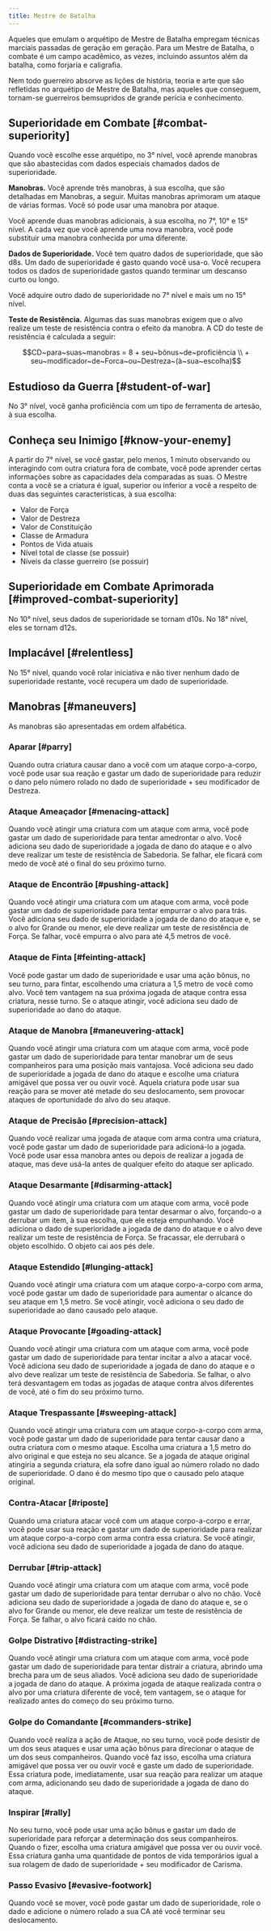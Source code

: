 ```yaml
---
title: Mestre de Batalha
---
```


Aqueles que emulam o arquétipo de Mestre de Batalha empregam técnicas marciais passadas de geração em geração. Para um Mestre de Batalha, o combate é um campo acadêmico, as vezes, incluindo assuntos além da batalha, como forjaria e caligrafia.

Nem todo guerreiro absorve as lições de história, teoria e arte que são refletidas no arquétipo de Mestre de Batalha, mas aqueles que conseguem, tornam-se guerreiros bemsupridos de grande perícia e conhecimento.

## Superioridade em Combate [#combat-superiority]

Quando você escolhe esse arquétipo, no 3° nível, você aprende manobras que são abastecidas com dados especiais chamados dados de superioridade.

**Manobras.** Você aprende três manobras, à sua escolha, que são detalhadas em <Link href="#maneuvers">Manobras</Link>, a seguir. Muitas manobras aprimoram um ataque de várias formas. Você só pode usar uma manobra por ataque.

Você aprende duas manobras adicionais, à sua escolha, no 7°, 10° e 15° nível. A cada vez que você aprende uma nova manobra, você pode substituir uma manobra conhecida por uma diferente.

**Dados de Superioridade.** Você tem quatro dados de superioridade, que são d8s. Um dado de superioridade é gasto quando você usa-o. Você recupera todos os dados de superioridade gastos quando terminar um descanso curto ou longo.

Você adquire outro dado de superioridade no 7° nível e mais um no 15° nível.

**Teste de Resistência.** Algumas das suas manobras exigem que o alvo realize um teste de resistência contra o efeito da manobra. A CD do teste de resistência é calculada a seguir:

<div className="overflow-x-auto">

```math
CD~para~suas~manobras = 8 + seu~bônus~de~proficiência \\ + seu~modificador~de~Forca~ou~Destreza~(à~sua~escolha)
```

</div>

## Estudioso da Guerra [#student-of-war]

No 3° nível, você ganha proficiência com um tipo de ferramenta de artesão, à sua escolha.

## Conheça seu Inimigo [#know-your-enemy]

A partir do 7° nível, se você gastar, pelo menos, 1 minuto observando ou interagindo com outra criatura fora de combate, você pode aprender certas informações sobre as capacidades dela comparadas as suas. O Mestre conta a você se a criatura é igual, superior ou inferior a você a respeito de duas das seguintes características, à sua escolha:

- Valor de Força
- Valor de Destreza
- Valor de Constituição
- Classe de Armadura
- Pontos de Vida atuais
- Nível total de classe (se possuir)
- Níveis da classe guerreiro (se possuir)

## Superioridade em Combate Aprimorada [#improved-combat-superiority]

No 10° nível, seus dados de superioridade se tornam d10s. No 18° nível, eles se tornam d12s.

## Implacável [#relentless]

No 15° nível, quando você rolar iniciativa e não tiver nenhum dado de superioridade restante, você recupera um dado de superioridade.

## Manobras [#maneuvers]

As manobras são apresentadas em ordem alfabética.

### Aparar [#parry]

Quando outra criatura causar dano a você com um ataque corpo-a-corpo, você pode usar sua reação e gastar um dado de superioridade para reduzir o dano pelo número rolado no dado de superioridade + seu modificador de Destreza.

### Ataque Ameaçador [#menacing-attack]

Quando você atingir uma criatura com um ataque com arma, você pode gastar um dado de superioridade para tentar amedrontar o alvo. Você adiciona seu dado de superioridade a jogada de dano do ataque e o alvo deve realizar um teste de resistência de Sabedoria. Se falhar, ele ficará com medo de você até o final do seu próximo turno.

### Ataque de Encontrão [#pushing-attack]

Quando você atingir uma criatura com um ataque com arma, você pode gastar um dado de superioridade para tentar empurrar o alvo para trás. Você adiciona seu dado de superioridade a jogada de dano do ataque e, se o alvo for Grande ou menor, ele deve realizar um teste de resistência de Força. Se falhar, você empurra o alvo para até 4,5 metros de você.

### Ataque de Finta [#feinting-attack]

Você pode gastar um dado de superioridade e usar uma ação bônus, no seu turno, para fintar, escolhendo uma criatura a 1,5 metro de você como alvo. Você tem vantagem na sua próxima jogada de ataque contra essa criatura, nesse turno. Se o ataque atingir, você adiciona seu dado de superioridade ao dano do ataque.

### Ataque de Manobra [#maneuvering-attack]

Quando você atingir uma criatura com um ataque com arma, você pode gastar um dado de superioridade para tentar manobrar um de seus companheiros para uma posição mais vantajosa. Você adiciona seu dado de superioridade a jogada de dano do ataque e escolhe uma criatura amigável que possa ver ou ouvir você. Aquela criatura pode usar sua reação para se mover até metade do seu deslocamento, sem provocar ataques de oportunidade do alvo do seu ataque.

### Ataque de Precisão [#precision-attack]

Quando você realizar uma jogada de ataque com arma contra uma criatura, você pode gastar um dado de superioridade para adicioná-lo a jogada. Você pode usar essa manobra antes ou depois de realizar a jogada de ataque, mas deve usá-la antes de qualquer efeito do ataque ser aplicado.

### Ataque Desarmante [#disarming-attack]

Quando você atingir uma criatura com um ataque com arma, você pode gastar um dado de superioridade para tentar desarmar o alvo, forçando-o a derrubar um item, à sua escolha, que ele esteja empunhando. Você adiciona o dado de superioridade a jogada de dano do ataque e o alvo deve realizar um teste de resistência de Força. Se fracassar, ele derrubará o objeto escolhido. O objeto cai aos pés dele.

### Ataque Estendido [#lunging-attack]

Quando você atingir uma criatura com um ataque corpo-a-corpo com arma, você pode gastar um dado de superioridade para aumentar o alcance do seu ataque em 1,5 metro. Se você atingir, você adiciona o seu dado de superioridade ao dano causado pelo ataque.

### Ataque Provocante [#goading-attack]

Quando você atingir uma criatura com um ataque com arma, você pode gastar um dado de superioridade para tentar incitar a alvo a atacar você. Você adiciona seu dado de superioridade a jogada de dano do ataque e o alvo deve realizar um teste de resistência de Sabedoria. Se falhar, o alvo terá desvantagem em todas as jogadas de ataque contra alvos diferentes de você, até o fim do seu próximo turno.

### Ataque Trespassante [#sweeping-attack]

Quando você atingir uma criatura com um ataque corpo-a-corpo com arma, você pode gastar um dado de superioridade para tentar causar dano a outra criatura com o mesmo ataque. Escolha uma criatura a 1,5 metro do alvo original e que esteja no seu alcance. Se a jogada de ataque original atingiria a segunda criatura, ela sofre dano igual ao número rolado no dado de superioridade. O dano é do mesmo tipo que o causado pelo ataque original.

### Contra-Atacar [#riposte]

Quando uma criatura atacar você com um ataque corpo-a-corpo e errar, você pode usar sua reação e gastar um dado de superioridade para realizar um ataque corpo-a-corpo com arma contra essa criatura. Se você atingir, você adiciona seu dado de superioridade a jogada de dano do ataque.

### Derrubar [#trip-attack]

Quando você atingir uma criatura com um ataque com arma, você pode gastar um dado de superioridade para tentar derrubar o alvo no chão. Você adiciona seu dado de superioridade a jogada de dano do ataque e, se o alvo for Grande ou menor, ele deve realizar um teste de resistência de Força. Se falhar, o alvo ficará caído no chão.

### Golpe Distrativo [#distracting-strike]

Quando você atingir uma criatura com um ataque com arma, você pode gastar um dado de superioridade para tentar distrair a criatura, abrindo uma brecha para um de seus aliados. Você adiciona seu dado de superioridade a jogada de dano do ataque. A próxima jogada de ataque realizada contra o alvo por uma criatura diferente de você, tem vantagem, se o ataque for realizado antes do começo do seu próximo turno.

### Golpe do Comandante [#commanders-strike]

Quando você realiza a ação de Ataque, no seu turno, você pode desistir de um dos seus ataques e usar uma ação bônus para direcionar o ataque de um dos seus companheiros. Quando você faz isso, escolha uma criatura amigável que possa ver ou ouvir você e gaste um dado de superioridade. Essa criatura pode, imediatamente, usar sua reação para realizar um ataque com arma, adicionando seu dado de superioridade a jogada de dano do ataque.

### Inspirar [#rally]

No seu turno, você pode usar uma ação bônus e gastar um dado de superioridade para reforçar a determinação dos seus companheiros. Quando o fizer, escolha uma criatura amigável que possa ver ou ouvir você. Essa criatura ganha uma quantidade de pontos de vida temporários igual a sua rolagem de dado de superioridade + seu modificador de Carisma.

### Passo Evasivo [#evasive-footwork]

Quando você se mover, você pode gastar um dado de superioridade, role o dado e adicione o número rolado a sua CA até você terminar seu deslocamento.
